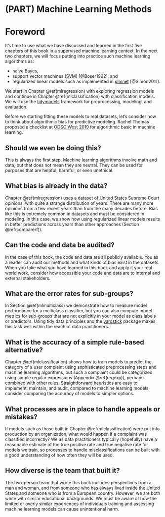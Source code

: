 # (PART) Machine Learning Methods {-}

# Foreword {-}

It's time to use what we have discussed and learned in the first five chapters of this book in a supervised machine learning context. In the next two chapters, we will focus putting into practice such machine learning algorithms as:

- naive Bayes, 
- support vector machines (SVM) [@Boser1992], and 
- regularized linear models such as implemented in [glmnet](https://glmnet.stanford.edu/) [@Simon2011].

We start in Chapter \@ref(mlregression) with exploring regression models and continue in Chapter \@ref(mlclassification) with classification models. We will use the [tidymodels](https://www.tidymodels.org/) framework for preprocessing, modeling, and evaluation.

Before we starting fitting these models to real datasets, let's consider how to think about algorithmic bias for predictive modeling.
Rachel Thomas proposed a checklist at [ODSC West 2019](https://opendatascience.com/odsc-west-2019-keynote-rachel-thomas-on-algorithmic-bias/) for algorithmic basic in machine learning.

## Should we even be doing this?

This is always the first step. Machine learning algorithms involve math and data, but that does not mean they are neutral. They can be used for purposes that are helpful, harmful, or even unethical.

## What bias is already in the data?

Chapter \@ref(mlregression) uses a dataset of United States Supreme Court opinions, with quite a strange distribution of years. There are many more opinions from a few recent years than from the many decades before. Bias like this is extremely common in datasets and must be considered in modeling. In this case, we show how using regularized linear models results in better predictions across years than other approaches (Section \@ref(comparerf)).

## Can the code and data be audited?

In the case of this book, the code and data are all publicly available. You as a reader can audit our methods and what kinds of bias exist in the datasets. When you take what you have learned in this book and apply it your real-world work, consider how accessible your code and data are to internal and external stakeholders.

## What are the error rates for sub-groups?

In Section \@ref(mlmulticlass) we demonstrate how to measure model performance for a multiclass classifier, but you can also compute model metrics for sub-groups that are not explicitly in your model as class labels or predictors. Using tidy data principles and the [yardstick](https://yardstick.tidymodels.org/) package makes this task well within the reach of data practitioners.

## What is the accuracy of a simple rule-based alternative?

Chapter \@ref(mlclassification) shows how to train models to predict the category of a user complaint using sophisticated preprocessing steps and machine learning algorithms, but such a complaint could be categorized using simple regular expressions (Appendix \@ref(regexp)), perhaps combined with other rules. Straightforward heuristics are easy to implement, maintain, and audit, compared to machine learning models; consider comparing the accuracy of models to simpler options.

## What processes are in place to handle appeals or mistakes?

If models such as those built in Chapter \@ref(mlclassification) were put into production by an organization, what would happen if a complaint was classified incorrectly? We as data practitioners typically (hopefully) have a reasonable estimate of the true positive rate and true negative rate for models we train, so processes to handle misclassifications can be built with a good understanding of how often they will be used.

## How diverse is the team that built it?

The two-person team that wrote this book includes perspectives from a man and woman, and from someone who has always lived inside the United States and someone who is from a European country. However, we are both white with similar educational backgrounds. We must be aware of how the limited or overly similar experiences of individuals training and assessing machine learning models can cause unintentional harm.
